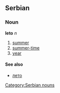 ==Serbian==
===Noun===
'''leto''' ''n''
#[[summer]]
#[[summer-time]]
#[[year]]
====See also====
*[[лето]]
[[Category:Serbian nouns]]